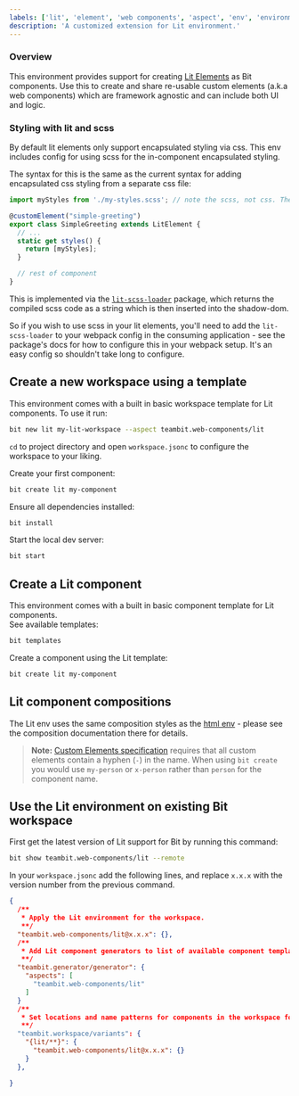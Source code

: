 ```yaml
---
labels: ['lit', 'element', 'web components', 'aspect', 'env', 'environment']
description: 'A customized extension for Lit environment.'
---
```


### Overview

This environment provides support for creating [Lit Elements](https://lit.dev) as Bit components. Use this to create and share re-usable custom elements (a.k.a web components) which are framework agnostic and can include both UI and logic.

### Styling with lit and scss

By default lit elements only support encapsulated styling via css. This env includes config for using scss for the in-component encapsulated styling. 

The syntax for this is the same as the current syntax for adding encapsulated css styling from a separate css file:
```js
import myStyles from './my-styles.scss'; // note the scss, not css. The name of the import, here myStyles, is totally arbitrary

@customElement("simple-greeting")
export class SimpleGreeting extends LitElement {
  // ...
  static get styles() {
    return [myStyles];
  }

  // rest of component
}
```

This is implemented via the [`lit-scss-loader`](https://www.npmjs.com/package/lit-scss-loader) package, which returns the compiled scss code as a string which 
is then inserted into the shadow-dom.

So if you wish to use scss in your lit elements, you'll need to add the `lit-scss-loader` to your webpack config in the consuming application - see the package's docs
for how to configure this in your webpack setup. It's an easy config so shouldn't take long to configure.

## Create a new workspace using a template

This environment comes with a built in basic workspace template for Lit components. To use it run:

```sh
bit new lit my-lit-workspace --aspect teambit.web-components/lit
```

`cd` to project directory and open `workspace.jsonc` to configure the workspace to your liking.

Create your first component:

```sh
bit create lit my-component
```

Ensure all dependencies installed:

```sh
bit install
```

Start the local dev server:

```sh
bit start
```

## Create a Lit component

This environment comes with a built in basic component template for Lit components.  
See available templates:

```sh
bit templates
```

Create a component using the Lit template:

```sh
bit create lit my-component
```

## Lit component compositions

The Lit env uses the same composition styles as the [html env](https://bit.dev/teambit/html/aspect-docs/html) - please see the composition documentation there for details.

> **Note:** [Custom Elements specification](https://developer.mozilla.org/en-US/docs/Web/API/CustomElementRegistry/define#parameters) requires that all custom elements contain a hyphen (`-`) in the name. When using `bit create` you would use `my-person` or `x-person` rather than `person` for the component name.

## Use the Lit environment on existing Bit workspace

First get the latest version of Lit support for Bit by running this command:

```sh
bit show teambit.web-components/lit --remote
```

In your `workspace.jsonc` add the following lines, and replace `x.x.x` with the version number from the previous command.

```json title="workspace.jsonc"
{
  /**
   * Apply the Lit environment for the workspace.
   **/
  "teambit.web-components/lit@x.x.x": {},
  /**
   * Add Lit component generators to list of available component templates.
   **/
  "teambit.generator/generator": {
    "aspects": [
      "teambit.web-components/lit"
    ]
  }
  /**
   * Set locations and name patterns for components in the workspace for Bit to configure as Lit components.
   **/
  "teambit.workspace/variants": {
    "{lit/**}": {
      "teambit.web-components/lit@x.x.x": {}
    }
  },

}
```
